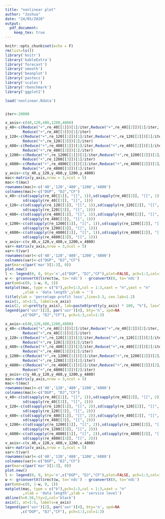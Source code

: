 ```yaml
---
title: "nonlinear plot"
author: "Joshua"
date: "24/05/2020"
output: 
  pdf_document:
    keep_tex: true
---
```


```r
knitr::opts_chunk$set(echo = F)
rm(list=ls())
library('knitr')
library('kableExtra')
library('forecast')
library('smooth')
library('beanplot')
library('pastecs')
library('scales')
library('rbenchmark')
library('ggplot2')

load('nonlinear.Rdata')


iter<-20000
```


```r
x_axis<-c(40,120,480,1200,4800)
y_40<-c(Reduce("+",re_40[[1]])[1]/iter,Reduce("+",re_40[[2]])[1]/iter,
        Reduce("+",re_40[[3]])[1]/iter)
y_120<-c(Reduce("+",re_120[[1]])[1]/iter,Reduce("+",re_120[[2]])[1]/iter,
        Reduce("+",re_120[[3]])[1]/iter)
y_480<-c(Reduce("+",re_480[[1]])[1]/iter,Reduce("+",re_480[[2]])[1]/iter,
        Reduce("+",re_480[[3]])[1]/iter)
y_1200<-c(Reduce("+",re_1200[[1]])[1]/iter,Reduce("+",re_1200[[2]])[1]/iter,
        Reduce("+",re_1200[[3]])[1]/iter)
y_4800<-c(Reduce("+",re_4800[[1]])[1]/iter,Reduce("+",re_4800[[2]])[1]/iter,
        Reduce("+",re_4800[[3]])[1]/iter)
y_axis<-c(y_40,y_120,y_480,y_1200,y_4800)
mac<-matrix(y_axis,nrow = 3,ncol = 5)
mac<-t(mac)
rownames(mac)<-c('40','120','480','1200','4800')
colnames(mac)<-c("DGP", "DJ","CF")
v_40<-c(sd(sapply(re_40[[1]], "[[", 1)),sd(sapply(re_40[[2]], "[[", 1)),
        sd(sapply(re_40[[3]], "[[", 1)))
v_120<-c(sd(sapply(re_120[[1]], "[[", 1)),sd(sapply(re_120[[2]], "[[", 1)),
        sd(sapply(re_120[[3]], "[[", 1)))
v_480<-c(sd(sapply(re_480[[1]], "[[", 1)),sd(sapply(re_480[[2]], "[[", 1)),
        sd(sapply(re_480[[3]], "[[", 1)))
v_1200<-c(sd(sapply(re_1200[[1]], "[[", 1)),sd(sapply(re_1200[[2]], "[[", 1)),
        sd(sapply(re_1200[[3]], "[[", 1)))
v_4800<-c(sd(sapply(re_4800[[1]], "[[", 1)),sd(sapply(re_4800[[2]], "[[", 1)),
        sd(sapply(re_4800[[3]], "[[", 1)))
v_axis<-c(v_40,v_120,v_480,v_1200,v_4800)
var<-matrix(v_axis,nrow = 3,ncol = 5)
var<-t(var)
rownames(var)<-c('40','120','480','1200','4800')
colnames(var)<-c("DGP", "DJ","CF")
par(mar=c(par('mar')[1:3], 0)) 
plot.new()
l <- legend(0, 0, bty='n',c("DGP", "DJ","CF"),plot=FALSE, pch=1:3,col=1:3)
w <- grconvertX(l$rect$w, to='ndc') - grconvertX(0, to='ndc')
par(omd=c(0, 1-w, 0, 1))
matplot(mac, type = c("b"),pch=1:3,col = 1:3,xaxt = "n",yaxt = "n"
        ,xlab = 'data length',ylab = '') 
title(ylab = 'percetage profit loss',line=3.3, cex.lab=1.2)
axis(1, at=1:5, labels=x_axis)
axis(2, at=pretty(y_axis), lab=paste0(pretty(y_axis) * 100, "%"), las=TRUE)
legend(par('usr')[2], par('usr')[4], bty='n', xpd=NA
       ,c("DGP", "DJ","CF"), pch=1:3,col=1:3)

```

```r
x_axis<-c(40,120,480,1200,4800)
y_40<-c(Reduce("+",re_40[[1]])[2]/iter,Reduce("+",re_40[[2]])[2]/iter,
        Reduce("+",re_40[[3]])[2]/iter)
y_120<-c(Reduce("+",re_120[[1]])[2]/iter,Reduce("+",re_120[[2]])[2]/iter,
        Reduce("+",re_120[[3]])[2]/iter)
y_480<-c(Reduce("+",re_480[[1]])[2]/iter,Reduce("+",re_480[[2]])[2]/iter,
        Reduce("+",re_480[[3]])[2]/iter)
y_1200<-c(Reduce("+",re_1200[[1]])[2]/iter,Reduce("+",re_1200[[2]])[2]/iter,
        Reduce("+",re_1200[[3]])[2]/iter)
y_4800<-c(Reduce("+",re_4800[[1]])[2]/iter,Reduce("+",re_4800[[2]])[2]/iter,
        Reduce("+",re_4800[[3]])[2]/iter)
y_axis<-c(y_40,y_120,y_480,y_1200,y_4800)
mac<-matrix(y_axis,nrow = 3,ncol = 5)
mac<-t(mac)
rownames(mac)<-c('40','120','480','1200','4800')
colnames(mac)<-c("DGP", "DJ","CF")
v_40<-c(sd(sapply(re_40[[1]], "[[", 2)),sd(sapply(re_40[[2]], "[[", 2)),
        sd(sapply(re_40[[3]], "[[", 2)))
v_120<-c(sd(sapply(re_120[[1]], "[[", 2)),sd(sapply(re_120[[2]], "[[", 2)),
        sd(sapply(re_120[[3]], "[[", 2)))
v_480<-c(sd(sapply(re_480[[1]], "[[", 2)),sd(sapply(re_480[[2]], "[[", 2)),
        sd(sapply(re_480[[3]], "[[", 2)))
v_1200<-c(sd(sapply(re_1200[[1]], "[[", 2)),sd(sapply(re_1200[[2]], "[[", 2)),
        sd(sapply(re_1200[[3]], "[[", 2)))
v_4800<-c(sd(sapply(re_4800[[1]], "[[", 2)),sd(sapply(re_4800[[2]], "[[", 2)),
        sd(sapply(re_4800[[3]], "[[", 2)))
v_axis<-c(v_40,v_120,v_480,v_1200,v_4800)
var<-matrix(v_axis,nrow = 3,ncol = 5)
var<-t(var)
rownames(var)<-c('40','120','480','1200','4800')
colnames(var)<-c("DGP", "DJ","CF")
par(mar=c(par('mar')[1:3], 0)) 
plot.new()
l <- legend(0, 0, bty='n',c("DGP", "DJ","CF"),plot=FALSE, pch=1:3,col=1:3)
w <- grconvertX(l$rect$w, to='ndc') - grconvertX(0, to='ndc')
par(omd=c(0, 1-w, 0, 1))
matplot(mac, type = c("b"),pch=1:3,col = 1:3,xaxt = "n"
        ,xlab = 'data length',ylab = 'service level') 
abline(h=0.56,lty=2,col='black')
axis(1, at=1:5, labels=x_axis)
legend(par('usr')[2], par('usr')[4], bty='n', xpd=NA
       ,c("DGP", "DJ","CF"), pch=1:3,col=1:3)

```
